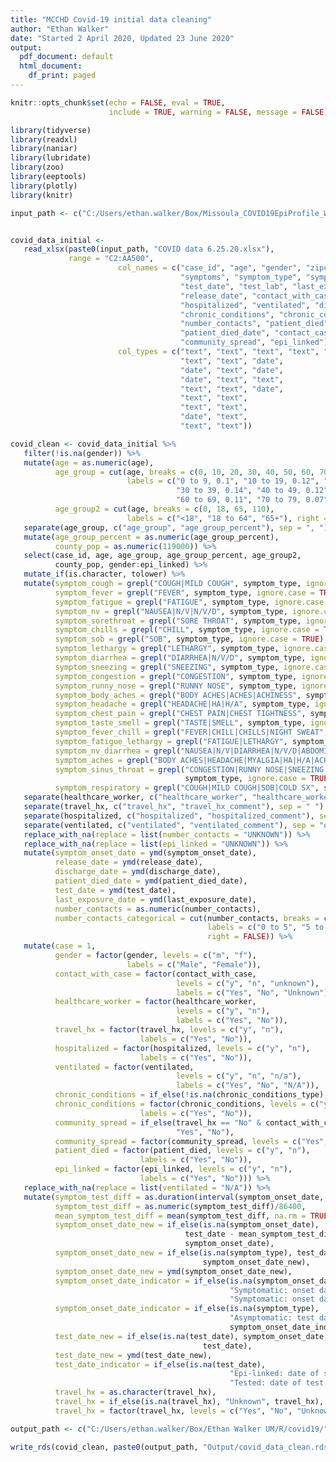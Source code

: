 ```yaml
---
title: "MCCHD Covid-19 initial data cleaning"
author: "Ethan Walker"
date: "Started 2 April 2020, Updated 23 June 2020"
output:
  pdf_document: default
  html_document:
    df_print: paged
---
```


```r
knitr::opts_chunk$set(echo = FALSE, eval = TRUE, 
                      include = TRUE, warning = FALSE, message = FALSE)
```

```r
library(tidyverse)
library(readxl)
library(naniar)
library(lubridate)
library(zoo)
library(eeptools)
library(plotly)
library(knitr)
```


```r
input_path <- c("C:/Users/ethan.walker/Box/Missoula_COVID19EpiProfile_Working/")


covid_data_initial <- 
   read_xlsx(paste0(input_path, "COVID data 6.25.20.xlsx"), 
             range = "C2:AA500", 
                        col_names = c("case_id", "age", "gender", "zipcode", "healthcare_worker",
                                      "symptoms", "symptom_type", "symptom_onset_date",
                                      "test_date", "test_lab", "last_exposure_date", 
                                      "release_date", "contact_with_case", "travel_hx",
                                      "hospitalized", "ventilated", "discharge_date",
                                      "chronic_conditions", "chronic_conditions_type",
                                      "number_contacts", "patient_died", 
                                      "patient_died_date", "contact_case_number",
                                      "community_spread", "epi_linked"),
                        col_types = c("text", "text", "text", "text", "text",
                                      "text", "text", "date",
                                      "date", "text", "date",
                                      "date", "text", "text",
                                      "text", "text", "date",
                                      "text", "text",
                                      "text", "text", 
                                      "date", "text",
                                      "text", "text"))
```


```r
covid_clean <- covid_data_initial %>% 
   filter(!is.na(gender)) %>% 
   mutate(age = as.numeric(age),
          age_group = cut(age, breaks = c(0, 10, 20, 30, 40, 50, 60, 70, 80, 110),
                          labels = c("0 to 9, 0.1", "10 to 19, 0.12", "20 to 29, 0.19", 
                                     "30 to 39, 0.14", "40 to 49, 0.12", "50 to 59, 0.11", 
                                     "60 to 69, 0.11", "70 to 79, 0.07", "80+, 0.03"), right = FALSE),
          age_group2 = cut(age, breaks = c(0, 18, 65, 110),
                          labels = c("<18", "18 to 64", "65+"), right = FALSE)) %>% 
   separate(age_group, c("age_group", "age_group_percent"), sep = ", ") %>% 
   mutate(age_group_percent = as.numeric(age_group_percent),
          county_pop = as.numeric(119000)) %>% 
   select(case_id, age, age_group, age_group_percent, age_group2, 
          county_pop, gender:epi_linked) %>% 
   mutate_if(is.character, tolower) %>% 
   mutate(symptom_cough = grepl("COUGH|MILD COUGH", symptom_type, ignore.case = TRUE),
          symptom_fever = grepl("FEVER", symptom_type, ignore.case = TRUE),
          symptom_fatigue = grepl("FATIGUE", symptom_type, ignore.case = TRUE),
          symptom_nv = grepl("NAUSEA|N/V|N/V/D", symptom_type, ignore.case = TRUE),
          symptom_sorethroat = grepl("SORE THROAT", symptom_type, ignore.case = TRUE),
          symptom_chills = grepl("CHILL", symptom_type, ignore.case = TRUE),
          symptom_sob = grepl("SOB", symptom_type, ignore.case = TRUE),
          symptom_lethargy = grepl("LETHARGY", symptom_type, ignore.case = TRUE),
          symptom_diarrhea = grepl("DIARRHEA|N/V/D", symptom_type, ignore.case = TRUE),
          symptom_sneezing = grepl("SNEEZING", symptom_type, ignore.case = TRUE),
          symptom_congestion = grepl("CONGESTION", symptom_type, ignore.case = TRUE),
          symptom_runny_nose = grepl("RUNNY NOSE", symptom_type, ignore.case = TRUE),
          symptom_body_aches = grepl("BODY ACHES|ACHES|ACHINESS", symptom_type, ignore.case = TRUE),
          symptom_headache = grepl("HEADACHE|HA|H/A", symptom_type, ignore.case = TRUE),
          symptom_chest_pain = grepl("CHEST PAIN|CHEST TIGHTNESS", symptom_type, ignore.case = TRUE),
          symptom_taste_smell = grepl("TASTE|SMELL", symptom_type, ignore.case = TRUE),
          symptom_fever_chill = grepl("FEVER|CHILL|CHILLS|NIGHT SWEAT", symptom_type, ignore.case = TRUE),
          symptom_fatigue_lethargy = grepl("FATIGUE|LETHARGY", symptom_type, ignore.case = TRUE),
          symptom_nv_diarrhea = grepl("NAUSEA|N/V|DIARRHEA|N/V/D|ABDOMINAL|STOMACH", symptom_type, ignore.case = TRUE),
          symptom_aches = grepl("BODY ACHES|HEADACHE|MYALGIA|HA|H/A|ACHES", symptom_type, ignore.case = TRUE),
          symptom_sinus_throat = grepl("CONGESTION|RUNNY NOSE|SNEEZING|SORE THROAT|RHINORRHEA|SCRATCHY THROAT|THROAT|SINUS", 
                                       symptom_type, ignore.case = TRUE),
          symptom_respiratory = grepl("COUGH|MILD COUGH|SOB|COLD SX", symptom_type, ignore.case = TRUE)) %>% 
   separate(healthcare_worker, c("healthcare_worker", "healthcare_worker_comment"), sep = " ") %>% 
   separate(travel_hx, c("travel_hx", "travel_hx_comment"), sep = " ") %>% 
   separate(hospitalized, c("hospitalized", "hospitalized_comment"), sep = " ") %>% 
   separate(ventilated, c("ventilated", "ventilated_comment"), sep = "o, ") %>% 
   replace_with_na(replace = list(number_contacts = "UNKNOWN")) %>% 
   replace_with_na(replace = list(epi_linked = "UNKNOWN")) %>% 
   mutate(symptom_onset_date = ymd(symptom_onset_date),
          release_date = ymd(release_date),
          discharge_date = ymd(discharge_date),
          patient_died_date = ymd(patient_died_date),
          test_date = ymd(test_date),
          last_exposure_date = ymd(last_exposure_date),
          number_contacts = as.numeric(number_contacts),
          number_contacts_categorical = cut(number_contacts, breaks = c(0, 5, 10, 50),
                                            labels = c("0 to 5", "5 to 10", "10+"),
                                            right = FALSE)) %>% 
   mutate(case = 1,
          gender = factor(gender, levels = c("m", "f"),
                          labels = c("Male", "Female")),
          contact_with_case = factor(contact_with_case,
                                     levels = c("y", "n", "unknown"),
                                     labels = c("Yes", "No", "Unknown")),
          healthcare_worker = factor(healthcare_worker,
                                     levels = c("y", "n"),
                                     labels = c("Yes", "No")),
          travel_hx = factor(travel_hx, levels = c("y", "n"),
                             labels = c("Yes", "No")),
          hospitalized = factor(hospitalized, levels = c("y", "n"),
                             labels = c("Yes", "No")),
          ventilated = factor(ventilated,
                                     levels = c("y", "n", "n/a"),
                                     labels = c("Yes", "No", "N/A")),
          chronic_conditions = if_else(!is.na(chronic_conditions_type), "y", "n"),
          chronic_conditions = factor(chronic_conditions, levels = c("y", "n"),
                             labels = c("Yes", "No")),
          community_spread = if_else(travel_hx == "No" & contact_with_case == "No",
                                     "Yes", "No"),
          community_spread = factor(community_spread, levels = c("Yes", "No")),
          patient_died = factor(patient_died, levels = c("y", "n"),
                             labels = c("Yes", "No")),
          epi_linked = factor(epi_linked, levels = c("y", "n"),
                             labels = c("Yes", "No"))) %>% 
   replace_with_na(replace = list(ventilated = "N/A")) %>% 
   mutate(symptom_test_diff = as.duration(interval(symptom_onset_date, test_date)),
          symptom_test_diff = as.numeric(symptom_test_diff)/86400,
          mean_symptom_test_diff = mean(symptom_test_diff, na.rm = TRUE),
          symptom_onset_date_new = if_else(is.na(symptom_onset_date), 
                                       test_date - mean_symptom_test_diff,
                                       symptom_onset_date),
          symptom_onset_date_new = if_else(is.na(symptom_type), test_date,
                                           symptom_onset_date_new),
          symptom_onset_date_new = ymd(symptom_onset_date_new),
          symptom_onset_date_indicator = if_else(is.na(symptom_onset_date),
                                                 "Symptomatic: onset date estimated by test date",
                                                 "Symptomatic: onset date by self-report"),
          symptom_onset_date_indicator = if_else(is.na(symptom_type),
                                                 "Asymptomatic: test date",
                                                 symptom_onset_date_indicator),
          test_date_new = if_else(is.na(test_date), symptom_onset_date,
                                           test_date),
          test_date_new = ymd(test_date_new),
          test_date_indicator = if_else(is.na(test_date),
                                                 "Epi-linked: date of symptom onset",
                                                 "Tested: date of test result"),
          travel_hx = as.character(travel_hx),
          travel_hx = if_else(is.na(travel_hx), "Unknown", travel_hx),
          travel_hx = factor(travel_hx, levels = c("Yes", "No", "Unknown")))
```

```r
output_path <- c("C:/Users/ethan.walker/Box/Ethan Walker UM/R/covid19/")

write_rds(covid_clean, paste0(output_path, "Output/covid_data_clean.rds"))
```

